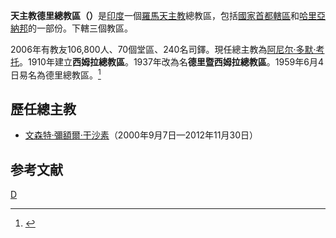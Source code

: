 {{Infobox Roman Catholic diocese
|Roman Catholic Diocese of = 天主教德里總教區
|Latin name of diocese = Archidioecesis Delhiensis
|image = [[File:Sacred_Heart_Cathedral_(New_Delhi).jpg|250px]]
|caption = 耶穌聖心堂
|location = [[印度|印度]]
|territory =
|population = 106,800
|rite = 拉丁禮
|patron = 
|province =
|established = 1910年
|cathedral = [[耶稣圣心主教座堂_(德里)|耶稣圣心主教座堂]]
|副主教座堂 =
|leadership = 總主教
|website = [http://www.delhiarchdiocese.com/index.htm 德里總教區]
|教宗 = 
|metropolitan = 阿尼尔‧多默‧考托
|ordinary =
|coadjutor bishop =
|emeritus = 文森特·彌額爾·干沙素
}}
'''天主教德里總教區（{{lang-la|Archidioecesis Delhiensis}}）'''是[[印度|印度]]一個[[羅馬天主教|羅馬天主教]]總教區，包括[[國家首都轄區|國家首都轄區]]和[[哈里亞納邦|哈里亞納邦]]的一部份。下轄三個教區。

2006年有教友106,800人、70個堂區、240名司鐸。現任總主教為[[阿尼尔‧多默‧考托|阿尼尔‧多默‧考托]]。1910年建立'''西姆拉總教區'''。1937年改為名'''德里暨西姆拉總教區'''。1959年6月4日易名為德里總教區。<ref>{{Cite web |url=http://www.delhiarchdiocese.com/arch/arch_history.html |title=Archdiocese History |access-date=2010-09-24 |archive-url=https://web.archive.org/web/20090903214300/http://www.delhiarchdiocese.com/arch/arch_history.html |archive-date=2009-09-03 |dead-url=yes }}</ref>

==歷任總主教==
*[[文森特·彌額爾·干沙素|文森特·彌額爾·干沙素]]（2000年9月7日—2012年11月30日）

==参考文献==
<div class="references-small">
<references></references>
</div>

{{印度天主教拉丁禮教區}}
[[Category:印度天主教教區|D]]